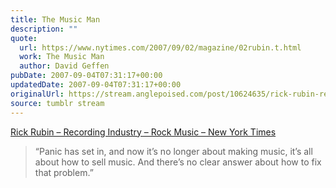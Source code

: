 ```yaml
---
title: The Music Man
description: ""
quote:
  url: https://www.nytimes.com/2007/09/02/magazine/02rubin.t.html
  work: The Music Man
  author: David Geffen
pubDate: 2007-09-04T07:31:17+00:00
updatedDate: 2007-09-04T07:31:17+00:00
originalUrl: https://stream.anglepoised.com/post/10624635/rick-rubin-recording-industry-rock-music-new
source: tumblr stream
---
```


[Rick Rubin &#8211; Recording Industry &#8211; Rock Music &#8211; New York Times][1]

> &ldquo;Panic has set in, and now it&rsquo;s no longer about making music, it&rsquo;s all about how to sell music. And there&rsquo;s no clear answer about how to fix that problem.&rdquo;

[1]: http://www.nytimes.com/2007/09/02/magazine/02rubin.t.html?_r=2&pagewanted=1&oref=slogin&oref=slogin
